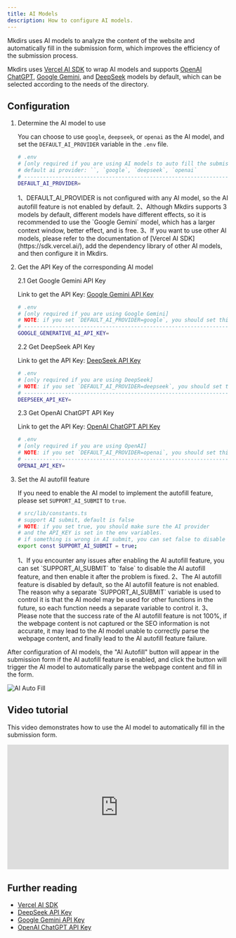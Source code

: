 ```yaml
---
title: AI Models
description: How to configure AI models.
---
```



Mkdirs uses AI models to analyze the content of the website and automatically fill in the submission form, which improves the efficiency of the submission process.

Mkdirs uses [Vercel AI SDK](https://sdk.vercel.ai/) to wrap AI models and supports [OpenAI ChatGPT](https://openai.com/), [Google Gemini](https://gemini.google.com/), and [DeepSeek](https://www.deepseek.com/) models by default, which can be selected according to the needs of the directory.

## Configuration

<Steps>

1. Determine the AI model to use

   You can choose to use `google`, `deepseek`, or `openai` as the AI model, and set the `DEFAULT_AI_PROVIDER` variable in the `.env` file.

   ```bash
   # .env
   # [only required if you are using AI models to auto fill the submission form]
   # default ai provider: ``, `google`, `deepseek`, `openai`
   # -----------------------------------------------------------------------------
   DEFAULT_AI_PROVIDER=
   ```

   <Aside type="tip">
      1、DEFAULT_AI_PROVIDER is not configured with any AI model, so the AI autofill feature is not enabled by default.  
      2、Although Mkdirs supports 3 models by default, different models have different effects, so it is recommended to use the `Google Gemini` model, which has a larger context window, better effect, and is free.  
      3、If you want to use other AI models, please refer to the documentation of [Vercel AI SDK](https://sdk.vercel.ai/), add the dependency library of other AI models, and then configure it in Mkdirs.
   </Aside>

2. Get the API Key of the corresponding AI model

   2.1 Get Google Gemini API Key

   Link to get the API Key: [Google Gemini API Key](https://aistudio.google.com/apikey)

   ```bash
   # .env
   # [only required if you are using Google Gemini]
   # NOTE: if you set `DEFAULT_AI_PROVIDER=google`, you should set this API_KEY
   # -----------------------------------------------------------------------------
   GOOGLE_GENERATIVE_AI_API_KEY=
   ```

   2.2 Get DeepSeek API Key

   Link to get the API Key: [DeepSeek API Key](https://platform.deepseek.com/api_keys)

   ```bash
   # .env
   # [only required if you are using DeepSeek]
   # NOTE: if you set `DEFAULT_AI_PROVIDER=deepseek`, you should set this API_KEY
   # -----------------------------------------------------------------------------
   DEEPSEEK_API_KEY=
   ```

   2.3 Get OpenAI ChatGPT API Key

   Link to get the API Key: [OpenAI ChatGPT API Key](https://platform.openai.com/settings/organization/api-keys)

   ```bash
   # .env
   # [only required if you are using OpenAI]
   # NOTE: if you set `DEFAULT_AI_PROVIDER=openai`, you should set this API_KEY
   # -----------------------------------------------------------------------------
   OPENAI_API_KEY=
   ```

3. Set the AI autofill feature

   If you need to enable the AI model to implement the autofill feature, please set `SUPPORT_AI_SUBMIT` to `true`.

   ```bash
   # src/lib/constants.ts
   # support AI submit, default is false
   # NOTE: if you set true, you should make sure the AI provider
   # and the API_KEY is set in the env variables.
   # if something is wrong in AI submit, you can set false to disable it.
   export const SUPPORT_AI_SUBMIT = true;
   ```

   <Aside type="tip">
      1、If you encounter any issues after enabling the AI autofill feature, you can set `SUPPORT_AI_SUBMIT` to `false` to disable the AI autofill feature, and then enable it after the problem is fixed.  
      2、The AI autofill feature is disabled by default, so the AI autofill feature is not enabled. The reason why a separate `SUPPORT_AI_SUBMIT` variable is used to control it is that the AI model may be used for other functions in the future, so each function needs a separate variable to control it.  
      3、Please note that the success rate of the AI autofill feature is not 100%, if the webpage content is not captured or the SEO information is not accurate, it may lead to the AI model unable to correctly parse the webpage content, and finally lead to the AI autofill feature failure.
   </Aside>

</Steps>

After configuration of AI models, the "AI Autofill" button will appear in the submission form if the AI autofill feature is enabled, and click the button will trigger the AI model to automatically parse the webpage content and fill in the form.

![AI Auto Fill](../../../assets/images/guide-submission-autofill.png)

## Video tutorial

This video demonstrates how to use the AI model to automatically fill in the submission form.

<div style="position: relative; padding-bottom: 56.25%; height: 0; overflow: hidden;">
  <iframe 
    style="position: absolute; top: 0; left: 0; width: 100%; height: 100%;" 
    width="1280" 
    height="720" 
    src="https://www.youtube.com/embed/SWTQwA4HEQ0" 
    title="AI submissions with Google Gemini, DeepSeek, and OpenAI models" 
    frameborder="0" 
    allow="accelerometer; autoplay; clipboard-write; encrypted-media; gyroscope; picture-in-picture; web-share" 
    referrerpolicy="strict-origin-when-cross-origin" 
    allowfullscreen
  ></iframe>
</div>

## Further reading

- [Vercel AI SDK](https://sdk.vercel.ai/)
- [DeepSeek API Key](https://platform.deepseek.com/api_keys)
- [Google Gemini API Key](https://aistudio.google.com/apikey)
- [OpenAI ChatGPT API Key](https://platform.openai.com/settings/organization/api-keys)
